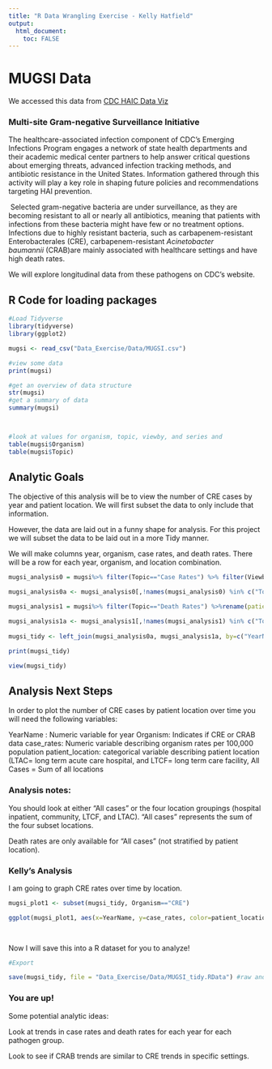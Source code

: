 ```yaml
---
title: "R Data Wrangling Exercise - Kelly Hatfield"
output:
  html_document:
    toc: FALSE
---
```


# MUGSI Data


We accessed this data from [CDC HAIC Data Viz](https://www.cdc.gov/hai/eip/haicviz.html)

### Multi-site Gram-negative Surveillance Initiative

The healthcare-associated infection component of CDC's Emerging Infections Program engages a network of state health departments and their academic medical center partners to help answer critical questions about emerging threats, advanced infection tracking methods, and antibiotic resistance in the United States. Information gathered through this activity will play a key role in shaping future policies and recommendations targeting HAI prevention.

 Selected gram-negative bacteria are under surveillance, as they are becoming resistant to all or nearly all antibiotics, meaning that patients with infections from these bacteria might have few or no treatment options. Infections due to highly resistant bacteria, such as carbapenem-resistant Enterobacterales (CRE), carbapenem-resistant *Acinetobacter baumannii* (CRAB)are mainly associated with healthcare settings and have high death rates.

We will explore longitudinal data from these pathogens on CDC's website.

## R Code for loading packages

```r

#Load Tidyverse
library(tidyverse) 
library(ggplot2)

mugsi <- read_csv("Data_Exercise/Data/MUGSI.csv")

#view some data
print(mugsi)

#get an overview of data structure
str(mugsi)
#get a summary of data
summary(mugsi)



#look at values for organism, topic, viewby, and series and 
table(mugsi$Organism)
table(mugsi$Topic)


```

## Analytic Goals

The objective of this analysis will be to view the number of CRE cases by year and patient location. We will first subset the data to only include that information.

However, the data are laid out in a funny shape for analysis. For this project we will subset the data to be laid out in a more Tidy manner.

We will make columns year, organism, case rates, and death rates. There will be a row for each year, organism, and location combination.

```r

mugsi_analysis0 = mugsi%>% filter(Topic=="Case Rates") %>% filter(Viewby=="Patient location") %>%rename(patient_location = Series) %>%  rename(case_rates = Value)

mugsi_analysis0a <- mugsi_analysis0[,!names(mugsi_analysis0) %in% c("Topic", "Viewby")]

mugsi_analysis1 = mugsi%>% filter(Topic=="Death Rates") %>%rename(patient_location = Series) %>%  rename(death_rates = Value)

mugsi_analysis1a <- mugsi_analysis1[,!names(mugsi_analysis1) %in% c("Topic", "Viewby")]
  
mugsi_tidy <- left_join(mugsi_analysis0a, mugsi_analysis1a, by=c("YearName", "Organism", "patient_location"))

print(mugsi_tidy)

view(mugsi_tidy)
```

## Analysis Next Steps

In order to plot the number of CRE cases by patient location over time you will need the following variables:

YearName : Numeric variable for year Organism: Indicates if CRE or CRAB data case_rates: Numeric variable describing organism rates per 100,000 population patient_location: categorical variable describing patient location (LTAC= long term acute care hospital, and LTCF= long term care facility, All Cases = Sum of all locations

### Analysis notes:

You should look at either "All cases" or the four location groupings (hospital inpatient, community, LTCF, and LTAC). "All cases" represents the sum of the four subset locations.

Death rates are only available for "All cases" (not stratified by patient location).

### Kelly's Analysis

I am going to graph CRE rates over time by location.

```r

mugsi_plot1 <- subset(mugsi_tidy, Organism=="CRE")

ggplot(mugsi_plot1, aes(x=YearName, y=case_rates, color=patient_location, group=patient_location)) + geom_point() + geom_line() +labs(y="Case Rates per 100,000 population", x="Year", title = "Annual CRE Rates by Patient Location")
                         



```

Now I will save this into a R dataset for you to analyze!

```r

#Export

save(mugsi_tidy, file = "Data_Exercise/Data/MUGSI_tidy.RData") #raw and clean data if needed
```

### You are up!

Some potential analytic ideas:

Look at trends in case rates and death rates for each year for each pathogen group.

Look to see if CRAB trends are similar to CRE trends in specific settings.
